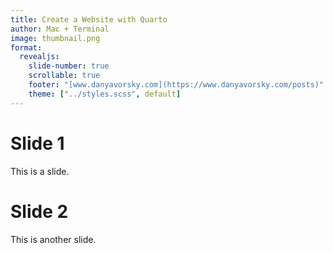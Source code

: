 ```yaml
---
title: Create a Website with Quarto
author: Mac + Terminal
image: thumbnail.png
format: 
  revealjs: 
    slide-number: true
    scrollable: true
    footer: "[www.danyavorsky.com](https://www.danyavorsky.com/posts)"
    theme: ["../styles.scss", default]
---
```


# Slide 1

This is a slide.

# Slide 2

This is another slide.

